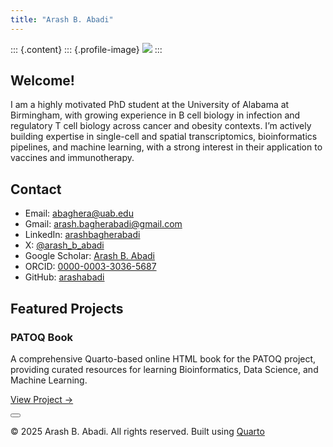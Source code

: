 ```yaml
---
title: "Arash B. Abadi"
---
```


::: {.content}
::: {.profile-image}
![](images/profile.jpg){.profile-pic}
:::

## Welcome!

I am a highly motivated PhD student at the University of Alabama at Birmingham, with growing experience in B cell biology in infection and regulatory T cell biology across cancer and obesity contexts. I'm actively building expertise in single-cell and spatial transcriptomics, bioinformatics pipelines, and machine learning, with a strong interest in their application to vaccines and immunotherapy. 

## Contact

::: {.contact-list}
- <i class="fas fa-envelope"></i> Email: [abaghera@uab.edu](mailto:abaghera@uab.edu)
- <i class="fas fa-envelope"></i> Gmail: [arash.bagherabadi@gmail.com](mailto:arash.bagherabadi@gmail.com)
- <i class="fab fa-linkedin"></i> LinkedIn: [arashbagherabadi](https://www.linkedin.com/in/arashbagherabadi)
- <i class="fab fa-x-twitter"></i> X: [@arash_b_abadi](https://x.com/arash_b_abadi)
- <i class="fas fa-graduation-cap"></i> Google Scholar: [Arash B. Abadi](https://scholar.google.com/citations?user=Jk-OzNQAAAAJ&hl=en)
- <i class="fas fa-id-card"></i> ORCID: [0000-0003-3036-5687](https://orcid.org/0000-0003-3036-5687)
- <i class="fab fa-github"></i> GitHub: [arashabadi](https://github.com/arashabadi)
:::

## Featured Projects

::: {.card}
### PATOQ Book
A comprehensive Quarto-based online HTML book for the PATOQ project, providing curated resources for learning Bioinformatics, Data Science, and Machine Learning.

[View Project →](https://arashabadi.github.io/patoq/)
:::

<button class="theme-toggle" onclick="toggleTheme()">
  <i class="fas fa-sun"></i>
  <i class="fas fa-moon"></i>
</button>

<script>
// Set dark mode as default
document.body.classList.add('dark-mode');

function toggleTheme() {
  document.body.classList.toggle('dark-mode');
  document.body.classList.toggle('light-mode');
}
</script>

<script src="https://kit.fontawesome.com/a076d05399.js" crossorigin="anonymous"></script>

::: {.footer}
© 2025 Arash B. Abadi. All rights reserved.
Built using [Quarto](https://quarto.org/) <i class="fas fa-heart"></i> 
:::

